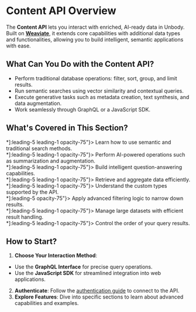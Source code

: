 
# Content API Overview

The **Content API** lets you interact with enriched, AI-ready data in Unbody. Built on [**Weaviate**](https://weaviate.io/), it extends core capabilities with additional data types and functionalities, allowing you to build intelligent, semantic applications with ease.

## What Can You Do with the Content API?

- Perform traditional database operations: filter, sort, group, and limit results.
- Run semantic searches using vector similarity and contextual queries.
- Execute generative tasks such as metadata creation, text synthesis, and data augmentation.
- Work seamlessly through GraphQL or a JavaScript SDK.

## What's Covered in This Section?

<Cards>
    <Cards.Card title={"Search"}
                href={"/content-api/search"}
                arrow={true}>
        <div className={"mx-4 text-xs [&>*]:leading-5 leading-1 opacity-75"}>
            Learn how to use semantic and traditional search methods.
        </div>
    </Cards.Card>
    <Cards.Card title={"Generative Features"}
                href={"/content-api/generative"}
                arrow={true}>
        <div className={"mx-4 text-xs [&>*]:leading-5 leading-1 opacity-75"}>
            Perform AI-powered operations such as summarization and augmentation.
        </div>
    </Cards.Card>
    <Cards.Card title={"QnA"}
                href={"/content-api/q-n-a"}
                arrow={true}>
        <div className={"mx-4 text-xs [&>*]:leading-5 leading-1 opacity-75"}>
            Build intelligent question-answering capabilities.
        </div>
    </Cards.Card>
    <Cards.Card title={"Query Methods"}
                href={"/content-api/query-methods"}
                arrow={true}>
        <div className={"mx-4 text-xs [&>*]:leading-5 leading-1 opacity-75"}>
            Retrieve and aggregate data efficiently.
        </div>
    </Cards.Card>
    <Cards.Card title={"Data Types"}
                href={"/content-api/data-types"}
                arrow={true}>
        <div className={"mx-4 text-xs [&>*]:leading-5 leading-1 opacity-75"}>
            Understand the custom types supported by the API.
        </div>
    </Cards.Card>
    <Cards.Card title={"Filters"}
                href={"/content-api/filters"}
                arrow={true}>
        <div className={"mx-4 text-xs [&>*]:leading-5 opacity-75"}>
            Apply advanced filtering logic to narrow down results.
        </div>
    </Cards.Card>
    <Cards.Card title={"Pagination"}
                href={"/content-api/pagination"}
                arrow={true}>
        <div className={"mx-4 text-xs [&>*]:leading-5 leading-1 opacity-75"}>
            Manage large datasets with efficient result handling.
        </div>
    </Cards.Card>
    <Cards.Card title={"Sorting"}
                href={"/content-api/sorting"}
                arrow={true}>
        <div className={"mx-4 text-xs [&>*]:leading-5 leading-1 opacity-75"}>
            Control the order of your query results.
        </div>
    </Cards.Card>
</Cards>

## How to Start?

1. **Choose Your Interaction Method**:
- Use the **GraphQL Interface** for precise query operations.
- Use the **JavaScript SDK** for streamlined integration into web applications.
2. **Authenticate**: Follow the [authentication guide](/content-api/authentication) to connect to the API.
3. **Explore Features**: Dive into specific sections to learn about advanced capabilities and examples.
